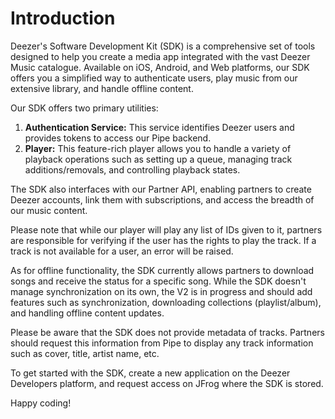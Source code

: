 
<Chatbot />

# Introduction

Deezer's Software Development Kit (SDK) is a comprehensive set of tools designed to help you create a media app integrated with the vast Deezer Music catalogue. Available on iOS, Android, and Web platforms, our SDK offers you a simplified way to authenticate users, play music from our extensive library, and handle offline content.

Our SDK offers two primary utilities:

1. **Authentication Service:** This service identifies Deezer users and provides tokens to access our Pipe backend.
2. **Player:** This feature-rich player allows you to handle a variety of playback operations such as setting up a queue, managing track additions/removals, and controlling playback states.

The SDK also interfaces with our Partner API, enabling partners to create Deezer accounts, link them with subscriptions, and access the breadth of our music content.

Please note that while our player will play any list of IDs given to it, partners are responsible for verifying if the user has the rights to play the track. If a track is not available for a user, an error will be raised.

As for offline functionality, the SDK currently allows partners to download songs and receive the status for a specific song. While the SDK doesn't manage synchronization on its own, the V2 is in progress and should add features such as synchronization, downloading collections (playlist/album), and handling offline content updates.

Please be aware that the SDK does not provide metadata of tracks. Partners should request this information from Pipe to display any track information such as cover, title, artist name, etc.

To get started with the SDK, create a new application on the Deezer Developers platform, and request access on JFrog where the SDK is stored.

Happy coding!
